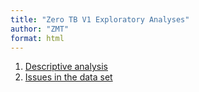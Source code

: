 ```yaml
---
title: "Zero TB V1 Exploratory Analyses"
author: "ZMT"
format: html
---
```


1.  [Descriptive analysis](./analyses/descriptive_analysis.html)
2.  [Issues in the data set](https://docs.google.com/document/d/1hm2-TluNptFI9JU2xOPdfyydH73kID42BwE42JAYUeE/edit?usp=sharing)
